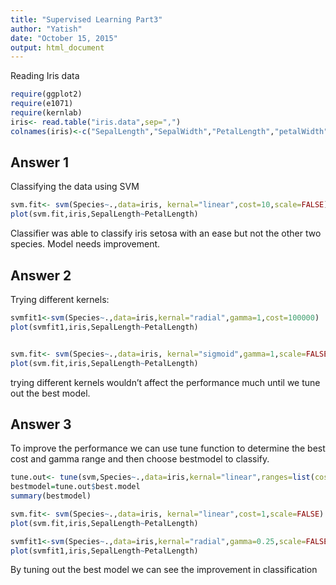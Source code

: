 ```yaml
---
title: "Supervised Learning Part3"
author: "Yatish"
date: "October 15, 2015"
output: html_document
---
```


Reading Iris data
```r
require(ggplot2)
require(e1071)
require(kernlab)
iris<- read.table("iris.data",sep=",")
colnames(iris)<-c("SepalLength","SepalWidth","PetalLength","petalWidth","Species")
```

## Answer 1
Classifying the data using SVM
```r
svm.fit<- svm(Species~.,data=iris, kernal="linear",cost=10,scale=FALSE)
plot(svm.fit,iris,SepalLength~PetalLength)
```

Classifier was able to classify iris setosa with an ease but not the other two species. Model needs improvement.

## Answer 2
Trying different kernels:
```r
svmfit1<-svm(Species~.,data=iris,kernal="radial",gamma=1,cost=100000)
plot(svmfit1,iris,SepalLength~PetalLength)


svm.fit<- svm(Species~.,data=iris, kernal="sigmoid",gamma=1,scale=FALSE)
plot(svm.fit,iris,SepalLength~PetalLength)

```

trying different kernels wouldn't affect the performance much until we tune out the best model.

## Answer 3
To improve the performance we can use tune function to determine the best cost and gamma range and then choose bestmodel to classify.

```r
tune.out<- tune(svm,Species~.,data=iris,kernal="linear",ranges=list(cost=c(0.001,0.01,0.1,1,5,10,100)))
bestmodel=tune.out$best.model
summary(bestmodel)
```

```r
svm.fit<- svm(Species~.,data=iris, kernal="linear",cost=1,scale=FALSE)
plot(svm.fit,iris,SepalLength~PetalLength)
```

```r
svmfit1<-svm(Species~.,data=iris,kernal="radial",gamma=0.25,scale=FALSE)
plot(svmfit1,iris,SepalLength~PetalLength)
```

By tuning out the best model we can see the improvement in classification